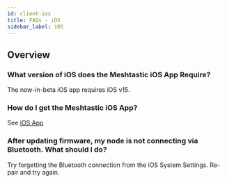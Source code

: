 ```yaml
---
id: client-ios
title: FAQs - iOS
sidebar_label: iOS
---
```


## Overview

### What version of iOS does the Meshtastic iOS App Require?

The now-in-beta iOS app requires iOS v15.

### How do I get the Meshtastic iOS App?

See [iOS App](/docs/software/apple/ios-development)

### After updating firmware, my node is not connecting via Bluetooth. What should I do?

Try forgetting the Bluetooth connection from the iOS System Settings. Re-pair and try again.

